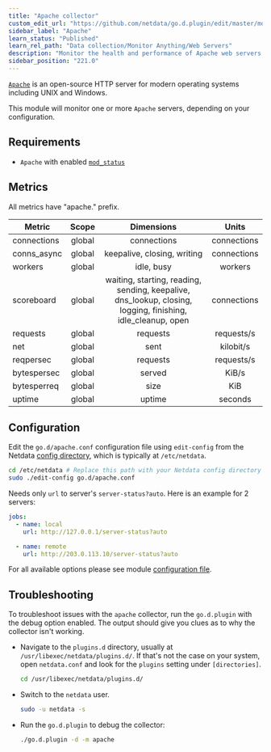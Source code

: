 ```yaml
---
title: "Apache collector"
custom_edit_url: "https://github.com/netdata/go.d.plugin/edit/master/modules/apache/README.md"
sidebar_label: "Apache"
learn_status: "Published"
learn_rel_path: "Data collection/Monitor Anything/Web Servers"
description: "Monitor the health and performance of Apache web servers with zero configuration, per-second metric granularity, and interactive visualizations."
sidebar_position: "221.0"
---
```


<head>
<title data-rh="true">Apache collector</title>
</head>

[`Apache`](https://httpd.apache.org/) is an open-source HTTP server for modern operating systems including UNIX and
Windows.

This module will monitor one or more `Apache` servers, depending on your configuration.

## Requirements

- `Apache` with enabled [`mod_status`](https://httpd.apache.org/docs/2.4/mod/mod_status.html)

## Metrics

All metrics have "apache." prefix.

| Metric      | Scope  |                                                 Dimensions                                                  |    Units    |
|-------------|:------:|:-----------------------------------------------------------------------------------------------------------:|:-----------:|
| connections | global |                                                 connections                                                 | connections |
| conns_async | global |                                         keepalive, closing, writing                                         | connections |
| workers     | global |                                                 idle, busy                                                  |   workers   |
| scoreboard  | global | waiting, starting, reading, sending, keepalive, dns_lookup, closing, logging, finishing, idle_cleanup, open | connections |
| requests    | global |                                                  requests                                                   | requests/s  |
| net         | global |                                                    sent                                                     |  kilobit/s  |
| reqpersec   | global |                                                  requests                                                   | requests/s  |
| bytespersec | global |                                                   served                                                    |    KiB/s    |
| bytesperreq | global |                                                    size                                                     |     KiB     |
| uptime      | global |                                                   uptime                                                    |   seconds   |

## Configuration

Edit the `go.d/apache.conf` configuration file using `edit-config` from the
Netdata [config directory](/docs/getting-started/manage-and-configure/configuration), which is typically at `/etc/netdata`.

```bash
cd /etc/netdata # Replace this path with your Netdata config directory
sudo ./edit-config go.d/apache.conf
```

Needs only `url` to server's `server-status?auto`. Here is an example for 2 servers:

```yaml
jobs:
  - name: local
    url: http://127.0.0.1/server-status?auto

  - name: remote
    url: http://203.0.113.10/server-status?auto
```

For all available options please see
module [configuration file](https://github.com/netdata/go.d.plugin/blob/master/config/go.d/apache.conf).

## Troubleshooting

To troubleshoot issues with the `apache` collector, run the `go.d.plugin` with the debug option enabled. The output
should give you clues as to why the collector isn't working.

- Navigate to the `plugins.d` directory, usually at `/usr/libexec/netdata/plugins.d/`. If that's not the case on
  your system, open `netdata.conf` and look for the `plugins` setting under `[directories]`.

  ```bash
  cd /usr/libexec/netdata/plugins.d/
  ```

- Switch to the `netdata` user.

  ```bash
  sudo -u netdata -s
  ```

- Run the `go.d.plugin` to debug the collector:

  ```bash
  ./go.d.plugin -d -m apache
  ```
